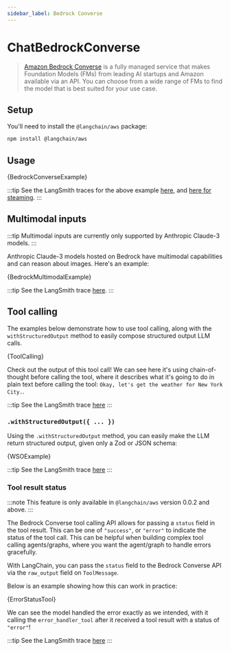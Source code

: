 ```yaml
---
sidebar_label: Bedrock Converse
---
```


# ChatBedrockConverse

> [Amazon Bedrock Converse](https://docs.aws.amazon.com/bedrock/latest/APIReference/API_runtime_Converse.html) is a fully managed service that makes Foundation Models (FMs)
> from leading AI startups and Amazon available via an API. You can choose from a wide range of FMs to find the model that is best suited for your use case.

## Setup

You'll need to install the `@langchain/aws` package:


<IntegrationInstallTooltip></IntegrationInstallTooltip>

```bash npm2yarn
npm install @langchain/aws
```

## Usage


<UnifiedModelParamsTooltip></UnifiedModelParamsTooltip>


<CodeBlock language="typescript">{BedrockConverseExample}</CodeBlock>

:::tip
See the LangSmith traces for the above example [here](https://smith.langchain.com/public/7aeb0c56-9afa-441d-8659-4d52c007eae0/r), and [here for steaming](https://smith.langchain.com/public/74606291-45cd-478c-a874-568b2905427f/r).
:::

## Multimodal inputs

:::tip
Multimodal inputs are currently only supported by Anthropic Claude-3 models.
:::

Anthropic Claude-3 models hosted on Bedrock have multimodal capabilities and can reason about images. Here's an example:


<CodeBlock language="typescript">{BedrockMultimodalExample}</CodeBlock>

:::tip
See the LangSmith trace [here](https://smith.langchain.com/public/c40f8d09-123a-4b3b-934a-625d5ee0f57a/r).
:::

## Tool calling

The examples below demonstrate how to use tool calling, along with the `withStructuredOutput` method to easily compose structured output LLM calls.


<CodeBlock language="typescript">{ToolCalling}</CodeBlock>

Check out the output of this tool call! We can see here it's using chain-of-thought before calling the tool, where it describes what it's going to do in plain text before calling the tool: `Okay, let's get the weather for New York City.`.

:::tip
See the LangSmith trace [here](https://smith.langchain.com/public/d34e378d-5044-4b5b-9ed7-3d2486fe5d47/r)
:::

### `.withStructuredOutput({ ... })`

Using the `.withStructuredOutput` method, you can easily make the LLM return structured output, given only a Zod or JSON schema:


<CodeBlock language="typescript">{WSOExample}</CodeBlock>

:::tip
See the LangSmith trace [here](https://smith.langchain.com/public/982940c4-5f96-4168-80c9-99102c3e073a/r)
:::

### Tool result status

:::note
This feature is only available in `@langchain/aws` version 0.0.2 and above.
:::

The Bedrock Converse tool calling API allows for passing a `status` field in the tool result.
This can be one of `"success"`, or `"error"` to indicate the status of the tool call.
This can be helpful when building complex tool calling agents/graphs, where you want the agent/graph to handle errors gracefully.

With LangChain, you can pass the `status` field to the Bedrock Converse API via the `raw_output` field on `ToolMessage`.

Below is an example showing how this can work in practice:


<CodeBlock language="typescript">{ErrorStatusTool}</CodeBlock>

We can see the model handled the error exactly as we intended, with it calling the `error_handler_tool` after it received a tool result with a status of `"error"`!

:::tip
See the LangSmith trace [here](https://smith.langchain.com/public/8794ac4d-dd17-4bf7-8334-6022e3a6af56/r)
:::
